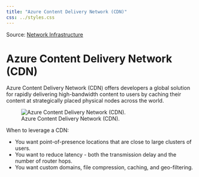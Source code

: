 ```yaml
---
title: "Azure Content Delivery Network (CDN)"
css: ../styles.css
---
```


Source: [Network Infrastructure](https://microsoftlearning.github.io/AZ-305-DesigningMicrosoftAzureInfrastructureSolutions/Instructions/CaseStudy/09-Networkingoption2.html)

# Azure Content Delivery Network (CDN)
Azure Content Delivery Network (CDN) offers developers a global solution for rapidly delivering high-bandwidth content to users by caching their content at strategically placed physical nodes across the world.

![Azure Content Delivery Network (CDN).](../images/azure-content-delivery-network.png)

When to leverage a CDN:

- You want point-of-presence locations that are close to large clusters of users.
- You want to reduce latency - both the transmission delay and the number of router hops.
- You want custom domains, file compression, caching, and geo-filtering.
